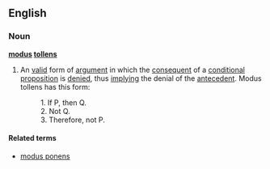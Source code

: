 ==English==

===Noun===
{{wikipedia}}
'''[[modus]] [[tollens]]'''

# {{context|philosophy|logic}} An [[valid]] form of [[argument]] in which the [[consequent]] of a [[conditional]] [[proposition]] is [[deny|denied]], thus [[imply]]ing the denial of the [[antecedent]].  Modus tollens has this form:
#:1. If P, then Q.
#:2. Not Q.
#:3. Therefore, not P.

====Related terms====
*[[modus ponens]]